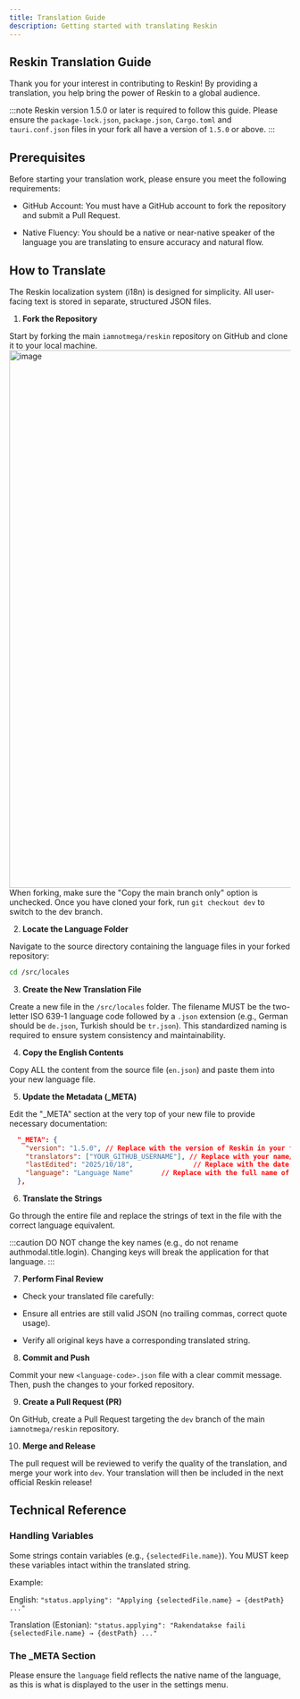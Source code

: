 ```yaml
---
title: Translation Guide
description: Getting started with translating Reskin
---
```


## Reskin Translation Guide

Thank you for your interest in contributing to Reskin! By providing a translation, you help bring the power of Reskin to a global audience.

:::note
Reskin version 1.5.0 or later is required to follow this guide. Please ensure the `package-lock.json`, `package.json`, `Cargo.toml` and `tauri.conf.json` files in your fork all have a version of `1.5.0` or above.
:::

## Prerequisites

Before starting your translation work, please ensure you meet the following requirements:

- GitHub Account: You must have a GitHub account to fork the repository and submit a Pull Request.

- Native Fluency: You should be a native or near-native speaker of the language you are translating to ensure accuracy and natural flow.

## How to Translate

The Reskin localization system (i18n) is designed for simplicity. All user-facing text is stored in separate, structured JSON files.

1. **Fork the Repository**

Start by forking the main `iamnotmega/reskin` repository on GitHub and clone it to your local machine.
<img width="1475" height="962" alt="image" src="https://github.com/user-attachments/assets/88eb38fd-5f9d-46cb-9bad-9bc64edfdcb5" />
When forking, make sure the "Copy the main branch only" option is unchecked. Once you have cloned your fork, run `git checkout dev` to switch to the dev branch.

2. **Locate the Language Folder**

Navigate to the source directory containing the language files in your forked repository:
```bash
cd /src/locales
```

3. **Create the New Translation File**

Create a new file in the `/src/locales` folder. The filename MUST be the two-letter ISO 639-1 language code followed by a `.json` extension (e.g., German should be `de.json`, Turkish should be `tr.json`). This standardized naming is required to ensure system consistency and maintainability.

4. **Copy the English Contents**

Copy ALL the content from the source file (`en.json`) and paste them into your new language file.

5. **Update the Metadata (_META)**

Edit the "_META" section at the very top of your new file to provide necessary documentation:

```json
  "_META": {
    "version": "1.5.0", // Replace with the version of Reskin in your fork (check `package-lock.json`, `package.json`, `Cargo.toml` or `tauri.conf.json` to find the version)
    "translators": ["YOUR_GITHUB_USERNAME"], // Replace with your name/username
    "lastEdited": "2025/10/18",               // Replace with the date you finished (should be in DD/MM/YYYY (European) format)
    "language": "Language Name"       // Replace with the full name of the language (e.g., "Türkçe")
  },
```

6. **Translate the Strings**

Go through the entire file and replace the strings of text in the file with the correct language equivalent.

:::caution
DO NOT change the key names (e.g., do not rename authmodal.title.login). Changing keys will break the application for that language.
:::

7. **Perform Final Review**

- Check your translated file carefully:

- Ensure all entries are still valid JSON (no trailing commas, correct quote usage).

- Verify all original keys have a corresponding translated string.

8. **Commit and Push**

Commit your new `<language-code>.json` file with a clear commit message. Then, push the changes to your forked repository.

9. **Create a Pull Request (PR)**

On GitHub, create a Pull Request targeting the `dev` branch of the main `iamnotmega/reskin` repository.

10. **Merge and Release**

The pull request will be reviewed to verify the quality of the translation, and merge your work into `dev`. Your translation will then be included in the next official Reskin release!

## Technical Reference

### Handling Variables

Some strings contain variables (e.g., `{selectedFile.name}`). You MUST keep these variables intact within the translated string.

Example:

English: `"status.applying": "Applying {selectedFile.name} → {destPath} ..."`

Translation (Estonian): `"status.applying": "Rakendatakse faili {selectedFile.name} → {destPath} ..."`

### The _META Section

Please ensure the `language` field reflects the native name of the language, as this is what is displayed to the user in the settings menu.
